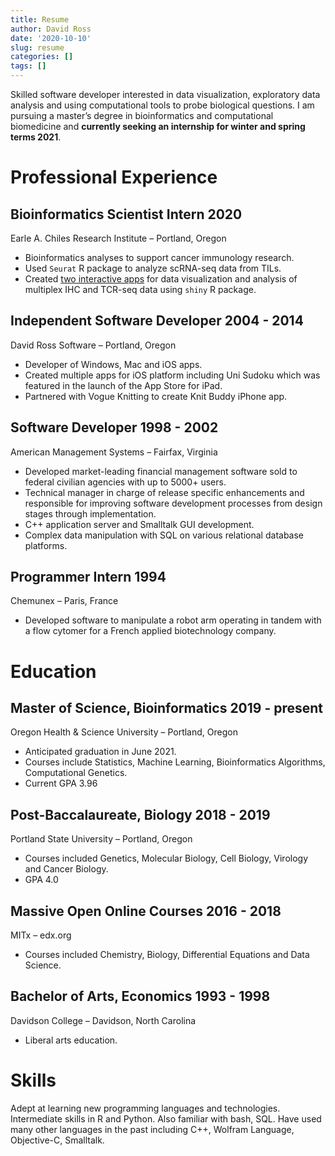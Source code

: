 ```yaml
---
title: Resume
author: David Ross
date: '2020-10-10'
slug: resume
categories: []
tags: []
---
```


Skilled software developer interested in data visualization, exploratory data analysis and using computational tools to probe biological questions. I am pursuing a master’s degree in bioinformatics and computational biomedicine and **currently seeking an internship for winter and spring terms 2021**.

# Professional Experience

## Bioinformatics Scientist Intern 2020

Earle A. Chiles Research Institute -- Portland, Oregon

- Bioinformatics analyses to support cancer immunology research.
- Used `Seurat` R package to analyze scRNA-seq data from TILs.
- Created [two interactive apps](../blog/my-first-shiny-apps) for data visualization and analysis of multiplex IHC and TCR-seq data using `shiny` R package.

## Independent Software Developer 2004 - 2014

David Ross Software -- Portland, Oregon

- Developer of Windows, Mac and iOS apps.
- Created multiple apps for iOS platform including Uni Sudoku which was featured in the launch of the App Store for iPad.
- Partnered with Vogue Knitting to create Knit Buddy iPhone app.

## Software Developer 1998 - 2002

American Management Systems -- Fairfax, Virginia

- Developed market-leading financial management software sold to federal civilian agencies with up to 5000+ users.
- Technical manager in charge of release specific enhancements and responsible for improving software development processes from design stages through implementation.
- C++ application server and Smalltalk GUI development.
- Complex data manipulation with SQL on various relational database platforms.

## Programmer Intern 1994

Chemunex -- Paris, France

- Developed software to manipulate a robot arm operating in tandem with a flow cytomer for a French applied biotechnology company.

# Education

## Master of Science, Bioinformatics 2019 - present

Oregon Health & Science University -- Portland, Oregon

- Anticipated graduation in June 2021.
- Courses include Statistics, Machine Learning, Bioinformatics Algorithms, Computational Genetics.
- Current GPA 3.96

## Post-Baccalaureate, Biology 2018 - 2019

Portland State University -- Portland, Oregon

- Courses included Genetics, Molecular Biology, Cell Biology, Virology and Cancer Biology.
- GPA 4.0

## Massive Open Online Courses 2016 - 2018

MITx -- edx.org

- Courses included Chemistry, Biology, Differential Equations and Data Science.

## Bachelor of Arts, Economics 1993 - 1998

Davidson College -- Davidson, North Carolina

- Liberal arts education.

# Skills

Adept at learning new programming languages and technologies. Intermediate skills in R and Python. Also familiar with bash, SQL. Have used many other languages in the past including C++, Wolfram Language, Objective-C, Smalltalk.